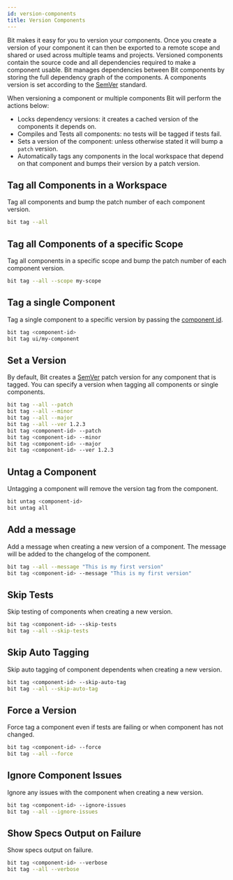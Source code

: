 ```yaml
---
id: version-components
title: Version Components
---
```


Bit makes it easy for you to version your components. Once you create a version of your component it can then be exported to a remote scope and shared or used across multiple teams and projects. Versioned components contain the source code and all dependencies required to make a component usable. Bit manages dependencies between Bit components by storing the full dependency graph of the components. A components version is set according to the [SemVer](https://semver.org/) standard.

When versioning a component or multiple components Bit will perform the actions below:

- Locks dependency versions: it creates a cached version of the components it depends on.
- Compiles and Tests all components: no tests will be tagged if tests fail.
- Sets a version of the component: unless otherwise stated it will bump a `patch` version.
- Automatically tags any components in the local workspace that depend on that component and bumps their version by a patch version.

## Tag all Components in a Workspace

Tag all components and bump the patch number of each component version.

```bash
bit tag --all
```

## Tag all Components of a specific Scope

Tag all components in a specific scope and bump the patch number of each component version.

```bash
bit tag --all --scope my-scope
```

## Tag a single Component

Tag a single component to a specific version by passing the [component id](/).

```bash
bit tag <component-id>
bit tag ui/my-component
```

## Set a Version

By default, Bit creates a [SemVer](https://semver.org/) patch version for any component that is tagged. You can specify a version when tagging all components or single components.

```bash
bit tag --all --patch
bit tag --all --minor
bit tag --all --major
bit tag --all --ver 1.2.3
bit tag <component-id> --patch
bit tag <component-id> --minor
bit tag <component-id> --major
bit tag <component-id> --ver 1.2.3
```

## Untag a Component

Untagging a component will remove the version tag from the component.

```bash
bit untag <component-id>
bit untag all
```

## Add a message

Add a message when creating a new version of a component. The message will be added to the changelog of the component.

```bash
bit tag --all --message "This is my first version"
bit tag <component-id> --message "This is my first version"
```

## Skip Tests

Skip testing of components when creating a new version.

```bash
bit tag <component-id> --skip-tests
bit tag --all --skip-tests
```

## Skip Auto Tagging

Skip auto tagging of component dependents when creating a new version.

```bash
bit tag <component-id> --skip-auto-tag
bit tag --all --skip-auto-tag
```

## Force a Version

Force tag a component even if tests are failing or when component has not changed.

```bash
bit tag <component-id> --force
bit tag --all --force
```

## Ignore Component Issues

Ignore any issues with the component when creating a new version.

```bash
bit tag <component-id> --ignore-issues
bit tag --all --ignore-issues
```

## Show Specs Output on Failure

Show specs output on failure.

```bash
bit tag <component-id> --verbose
bit tag --all --verbose
```

